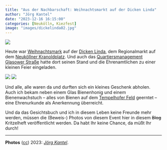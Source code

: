 ```yaml
---
title: "Aus der Nachbarschaft: Weihnachtsmarkt auf der Dicken Linda"
author: "Jörg Kantel"
date: "2023-12-16 16:15:00"
categories: [Neukölln, Kiezfest]
image: "images/dickelinda02.jpg"
---
```


[![](images/dickelinda01-b.jpg)](https://www.flickr.com/photos/schockwellenreiter/53401344721/)

Heute war [Weihnachtsmark](https://qm-glasower-strasse.de/weihnachtsmarkt-auf-dem-kranoldplatz-2/) auf der [Dicken Linda](https://www.flickr.com/photos/schockwellenreiter/52983314573/), dem Regionalmarkt auf dem [Neuköllner Kranoldplatz](https://kantel.github.io/posts/2023061801_brunnenlandschaft_kranoldplatz/). Und auch das [Quartiersmanagement Glasower Straße](https://qm-glasower-strasse.de/) hatte dort seinen Stand und die Ehrenamtlichen zu einer kleinen Feier eingeladen.

[![](images/dickelinda02-s.jpg)](https://www.flickr.com/photos/schockwellenreiter/53401534403/)&nbsp;[![](images/dickelinda03-s.jpg)](https://www.flickr.com/photos/schockwellenreiter/53401792065/)

Und alle, alle waren da und durften sich ein kleines Geschenk abholen. Auch ich bekam neben einem Glas Bienenhonig und einem Bienenwachstuch -- alles von Bienen auf dem [Tempelhofer Feld](https://de.wikipedia.org/wiki/Tempelhofer_Feld) geerntet -- eine Ehrenurkunde als Anerkennung überreicht.

Und da das Gesichtsbuch und ich in diesem Leben keine Freunde mehr werden, müssen die (Beweis-) Photos von diesem Event hier in diesem ~~Blog~~ Kritzelheft veröffentlicht werden. Da habt Ihr keine Chance, da müßt Ihr durch!

---

**Photos** ([cc](http://creativecommons.org/licenses/by-nc-nd/2.0/)) 2023: *[Jörg Kantel](http://cognitiones.kantel-chaos-team.de/cv.html)*.